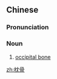 ==Chinese==
{{zh-forms}}

===Pronunciation===
{{zh-pron
|m=zhěngǔ
|c=zam2 gwat1
|mn=qz,tw,xm,zz:chím-kut
|cat=n
}}

===Noun===
{{zh-noun}}

# {{lb|zh|skeleton}} [[occipital bone]]

[[zh:枕骨]]